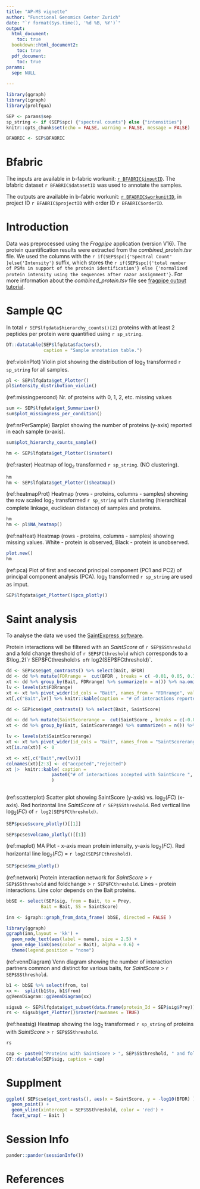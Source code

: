 ```yaml
---
title: "AP-MS vignette"
author: "Functional Genomics Center Zurich"
date: "`r format(Sys.time(), '%d %B, %Y')`"
output:
  html_document:
    toc: true
  bookdown::html_document2:
    toc: true
  pdf_document: 
    toc: true
params:
  sep: NULL
    
---
```


```r
library(ggraph)
library(igraph)
library(prolfqua)

SEP <- params$sep
sp_string <- if (SEP$spc) {"spectral counts"} else {"intensities"}
knitr::opts_chunk$set(echo = FALSE, warning = FALSE, message = FALSE)

BFABRIC <- SEP$BFABRIC
```


# Bfabric

The inputs are available in b-fabric workunit: [`r BFABRIC$inputID`](`r BFABRIC$inputURL`). The bfabric dataset `r BFABRIC$datasetID` was used to annotate the samples.

The outputs are available in b-fabric workunit: [`r BFABRIC$workunitID`](`r BFABRIC$workunitURL`), in project ID `r BFABRIC$projectID` with order ID `r BFABRIC$orderID`.

# Introduction


Data was preprocessed using the _Fragpipe_ application (version V16). The protein quantification results were extracted from the _combined_protein.tsv_ file.  We used the columns with the `r if(SEP$spc){'Spectral Count' }else{'Intensity'}` suffix, which stores the `r if(SEP$spc){'total number of PSMs in support of the protein identification'} else {'normalized protein intensity using the sequences after razor assignment'}`. For more information about the _combined_protein.tsv_ file see [fragpipe output tutorial]( https://fragpipe.nesvilab.org/docs/tutorial_fragpipe_outputs.html#combined_proteintsv).

# Sample QC

In total `r SEP$lfqdata$hierarchy_counts()[2]` proteins with at least 2 peptides per protein were quantified using `r sp_string`. 

```r
DT::datatable(SEP$lfqdata$factors(),
              caption = "Sample annotation table.")
```

(ref:violinPlot) Violin plot showing the distribution of $\log_2$ transformed `r sp_string` for all samples.

```r
pl <- SEP$lfqdata$get_Plotter()
pl$intensity_distribution_violin()
```

(ref:missingpercond) Nr. of proteins with 0, 1, 2, etc. missing values

```r
sum <- SEP$lfqdata$get_Summariser()
sum$plot_missingness_per_condition()

```

(ref:nrPerSample) Barplot showing the number of proteins (y-axis) reported in each sample (x-axis).

```r
sum$plot_hierarchy_counts_sample()

```


```r
hm <- SEP$lfqdata$get_Plotter()$raster()

```

(ref:raster) Heatmap of $\log_2$ transformed `r sp_string`. (NO clustering).

```r
hm
hm <- SEP$lfqdata$get_Plotter()$heatmap()
```


(ref:heatmapProt) Heatmap (rows - proteins, columns - samples) showing the row scaled $\log_2$ transformed `r sp_string` with clustering (hierarchical complete linkage, euclidean distance) of samples and proteins.

```r
hm
hm <- pl$NA_heatmap()

```

(ref:naHeat) Heatmap (rows - proteins, columns - samples) showing missing values. White - protein is observed, Black - protein is unobserved.

```r
plot.new()
hm
```

(ref:pca) Plot of first and second principal component (PC1 and PC2) of principal component analysis (PCA). $\log_2$ transformed `r sp_string` are used as imput.

```r
SEP$lfqdata$get_Plotter()$pca_plotly()
```



# Saint analysis


To analyse the data we used the [SaintExpress software](http://saint-apms.sourceforge.net/Main.html).

Protein interactions will be filtered with an _SaintScore_ of `r SEP$SSthreshold` and a fold change threshold of `r SEP$FCthreshold` which corresponds to a $\log_2(`r SEP$FCthreshold`)$ of `r log2(SEP$FCthreshold)`.



```r
dd <- SEP$cse$get_contrasts() %>% select(Bait, BFDR)
dd <- dd %>% mutate(FDRrange =  cut(BFDR , breaks = c( -0.01, 0.05, 0.1, 0.25, 1)) )
xt <- dd %>% group_by(Bait, FDRrange) %>% summarize(n = n()) %>% na.omit()
lv <- levels(xt$FDRrange)
xt <- xt %>% pivot_wider(id_cols = "Bait", names_from = "FDRrange", values_from = n)
xt[,c("Bait",lv)] %>% knitr::kable(caption = "# of interactions reported with FDR < 0.05; < 0.1; < 0.25; < 1.")

```

```r
dd <- SEP$cse$get_contrasts() %>% select(Bait, SaintScore)

dd <- dd %>% mutate(SaintScorerange =  cut(SaintScore , breaks = c(-0.01, SEP$SSthreshold, 1)))
xt <- dd %>% group_by(Bait, SaintScorerange) %>% summarize(n = n()) %>% na.omit()

lv <- levels(xt$SaintScorerange)
xt <- xt %>% pivot_wider(id_cols = "Bait", names_from = "SaintScorerange", values_from = n)
xt[is.na(xt)] <- 0

xt <- xt[,c("Bait",rev(lv))]
colnames(xt)[2:3] <- c("accpeted","rejected")
xt |>  knitr::kable( caption =
                 paste0("# of interactions accepted with SaintScore ", SEP$SSthreshold,".")
                 )
               
```


(ref:scatterplot) Scatter plot showing SaintScore (y-axis) vs. $\log_2(FC)$ (x-axis). Red horizontal line _SaintScore_ of `r SEP$SSthreshold`. Red vertical line $\log_2(FC)$ of `r log2(SEP$FCthreshold)`.

```r
SEP$pcse$score_plotly()[[1]]
```


```r
SEP$pcse$volcano_plotly()[[1]]
```

(ref:maplot) MA Plot - x-axis mean protein intensity, y-axis $\log_2(FC)$. Red horizontal line $\log_2(FC)$  = `r log2(SEP$FCthreshold)`.

```r
SEP$pcse$ma_plotly()
```

(ref:network) Protein interaction network for _SaintScore_ > `r SEP$SSthreshold` and foldchange > `r SEP$FCthreshold`. Lines - protein interactions. Line color depends on the Bait proteins.

```r
bbSE <- select(SEP$sig, from = Bait, to = Prey, 
             Bait = Bait, SS = SaintScore)

inn <- igraph::graph_from_data_frame( bbSE, directed = FALSE )

library(ggraph)
ggraph(inn,layout = 'kk') +
  geom_node_text(aes(label = name), size = 2.5) +
  geom_edge_link(aes(color = Bait), alpha = 0.6) + 
  theme(legend.position = "none")

```


(ref:vennDiagram) Venn diagram showing the number of interaction partners common and distinct for various baits, for _SaintScore_ > `r SEP$SSthreshold`.


```r
b1 <- bbSE %>% select(from, to)
xx <-  split(b1$to, b1$from)
ggVennDiagram::ggVennDiagram(xx)

```


```r
sigsub <- SEP$lfqdata$get_subset(data.frame(protein_Id = SEP$sig$Prey))
rs <- sigsub$get_Plotter()$raster(rownames = TRUE)

```

(ref:heatsig) Heatmap showing the $\log_2$ transformed `r sp_string` of proteins with _SaintScore_ > `r SEP$SSthreshold`.

```r
rs
```


```r
cap <- paste0("Proteins with SaintScore > ", SEP$SSthreshold, " and foldchange > ", SEP$FCthreshold, ".")
DT::datatable(SEP$sig, caption = cap)
```

# Supplment

```r

ggplot( SEP$cse$get_contrasts(), aes(x = SaintScore, y = -log10(BFDR) ) ) +
  geom_point() +
  geom_vline(xintercept = SEP$SSthreshold, color = 'red') +
  facet_wrap( ~ Bait )

```

# Session Info

```r
pander::pander(sessionInfo())
```

# References

